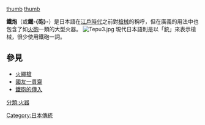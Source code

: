 {{Mergeto |1=鳥銃|time=2018-01-23T07:19:15+00:00}}
[[檔案:Tepu4.jpg|thumb]]
[[檔案:鐵炮記的內頁.jpg|thumb]]

'''鐵炮'''（或'''鐵-{砲}-'''）是日本語在[[江戶時代|江戶時代]]之前對[[槍械|槍械]]的稱呼，但在廣義的用法中也包含了如[[火砲|火砲]]一類的大型火器。
[[File:Tepu3.jpg|thumb]]
現代日本語則是以「銃」來表示槍械，很少使用鐵砲一詞。

==參見==
*[[火繩槍|火繩槍]]
*[[國友一貫齋|國友一貫齋]]
*[[鐵砲的傳入|鐵砲的傳入]]



[[分類:火器|分類:火器]]
[[Category:日本傳統|Category:日本傳統]]